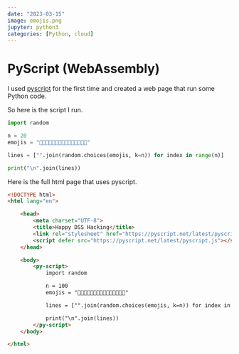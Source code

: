 ```yaml
---
date: "2023-03-15"
image: emojis.png
jupyter: python3
categories: [Python, cloud]
---
```


# PyScript (WebAssembly)

I used [pyscript](https://pyscript.net/) for the first time and created a web page that run some Python code.

So here is the script I run.

```python
import random

n = 20
emojis = "🙂😊🙂😀😇😅😃😄😁😂😆😉😋😎🤗"

lines = ["".join(random.choices(emojis, k=n)) for index in range(n)]

print("\n".join(lines))
```

Here is the full html page that uses pyscript.

```html
<!DOCTYPE html>
<html lang="en">

	<head>
		<meta charset="UTF-8">
		<title>Happy DSS Hacking</title>
		<link rel="stylesheet" href="https://pyscript.net/latest/pyscript.css" />
		<script defer src="https://pyscript.net/latest/pyscript.js"></script>
	</head>

	<body>
		<py-script>
			import random

			n = 100
			emojis = "🙂😊🙂😀😇😅😃😄😁😂😆😉😋😎🤗"

			lines = ["".join(random.choices(emojis, k=n)) for index in range(n)]

			print("\n".join(lines))
		</py-script>
	</body>

</html>
```